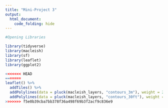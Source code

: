 ```yaml
---
title: "Mini-Project 3"
output: 
  html_document:
    code_folding: hide
---
```


```r
#Opening Libraries

library(tidyverse)
library(macleish)
library(sf)
library(leaflet)
library(ggplot2)
```

```r
<<<<<<< HEAD
=======
leaflet() %>%
  addTiles() %>%
  addPolylines(data = pluck(macleish_layers, "contours_3m"), weight = 2) %>%
  addPolylines(data = pluck(macleish_layers, "contours_30ft"), weight = 2, color = "red")
>>>>>>> f5e0b39cba7bb378f36a498f69b3f2acf9c836e9
```